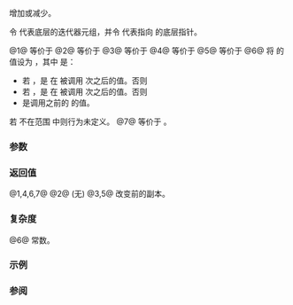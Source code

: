 {{cpp/ranges/cartesian_product_view/iterator/title|1=operator++,--,+=,-=}}
{{cpp/ranges/cartesian_product_view/navbar}}

{{dcl begin}}
{{dcl|num=1|since=c++23|
constexpr /*iterator*/&amp; operator++();
}}
{{dcl|num=2|since=c++23|
constexpr void operator++( int );
}}
{{dcl|num=3|since=c++23|
constexpr /*iterator*/ operator++( int )
    requires ranges::forward_range&lt;/*maybe-const*/&lt;Const, First&gt;&gt;;
}}
{{dcl|num=4|since=c++23|
constexpr /*iterator*/&amp; operator--()
    requires /*cartesian-product-is-bidirectional*/&lt;Const, First, Vs...&gt;;
}}
{{dcl|num=5|since=c++23|
constexpr /*iterator*/ operator--( int )
    requires /*cartesian-product-is-bidirectional*/&lt;Const, First, Vs...&gt;;
}}
{{dcl|num=6|since=c++23|1=
constexpr /*iterator*/&amp; operator+=( difference_type n )
    requires /*cartesian-product-is-random-access*/&lt;Const, First, Vs...&gt;;
}}
{{dcl|num=7|since=c++23|1=
constexpr /*iterator*/&amp; operator-=( difference_type n )
    requires /*cartesian-product-is-random-access*/&lt;Const, First, Vs...&gt;;
}}
{{dcl end}}

增加或减少{{rlp|iterator|迭代器}}。

令 {{rlpi|/#数据成员|current_}} 代表底层的迭代器元组，并令 {{rlpi|/#数据成员|parent_}} 代表指向 {{tt|cartesian_product_view}} 的底层指针。

@1@ 等价于 {{box|{{rlpi|helpers#next|next}}{{c/core|();}}{{nbspt}}{{c/core|return *this;}}}}
@2@ 等价于 {{c|++*this;}}
@3@ 等价于 {{c|1=auto tmp = *this; ++*this; return tmp;}}
@4@ 等价于 {{box|{{rlpi|helpers#prev|prev}}{{c/core|();}}{{nbspt}}{{c/core|return *this;}}}}
@5@ 等价于 {{c|1=auto tmp = *this; --*this; return tmp;}}
@6@ 将 {{c|*this}} 的值设为 {{tti|ret}}，其中 {{tti|ret}} 是：
* 若 {{c|n &gt; 0}}，是 {{c|*this}} 在 {{rlpi|helpers#next|next}} 被调用 {{c|n}} 次之后的值。否则
* 若 {{c|n &lt; 0}}，是 {{c|*this}} 在 {{rlpi|helpers#next|prev}} 被调用 {{c|n}} 次之后的值。否则
* 是调用之前的 {{c|*this}} 的值。
若 {{c|n}} 不在范围 {{range|ranges::distance(*this, ranges::begin(*parent_))|ranges::distance(*this, ranges::end(*parent_))|]}} 中则行为未定义。
@7@ 等价于 {{c|1=*this += -n; return *this;}}。

===参数===
{{par begin}}
{{par|n|相对于当前位置的偏移}}
{{par end}}

===返回值===
@1,4,6,7@ {{c|*this}}
@2@ (无)
@3,5@ {{c|*this}} 改变前的副本。

===复杂度===
@6@ 常数。

===示例===
{{example}}

===参阅===
{{dsc begin}}
{{dsc fun|cpp/ranges/cartesian_product_view/iterator/operator_arith2|title=operator+&lt;br&gt;operator-|进行迭代器算术|notes={{mark c++23}}}}
{{dsc end}}

{{langlinks|de|en|es|ja|ru}}